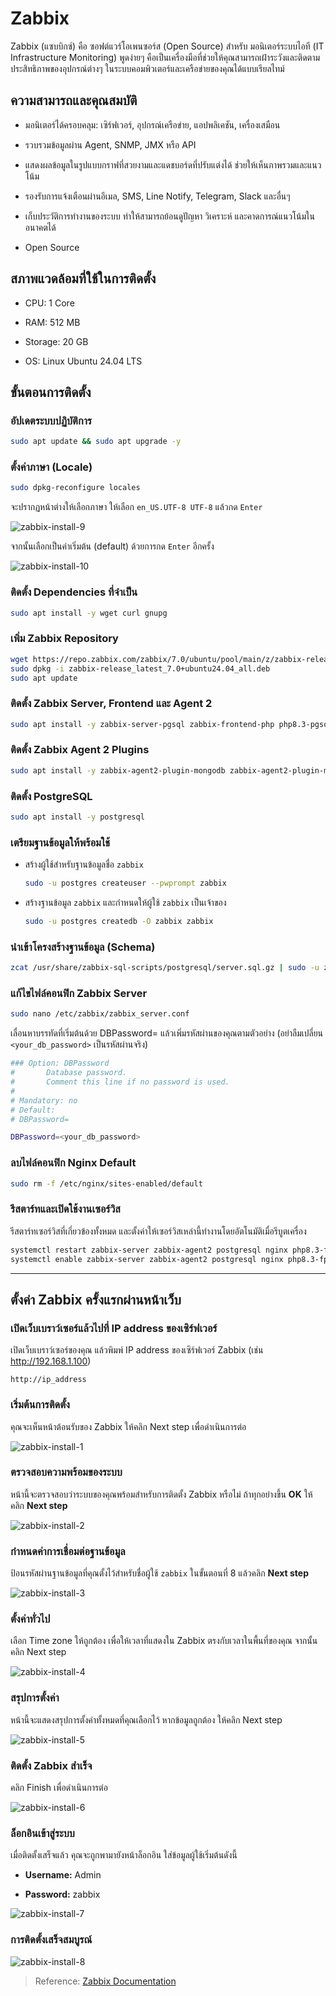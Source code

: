 
# Zabbix

Zabbix (แซบบิกซ์) คือ ซอฟต์แวร์โอเพนซอร์ส (Open Source) สำหรับ มอนิเตอร์ระบบไอที (IT Infrastructure Monitoring) พูดง่ายๆ คือเป็นเครื่องมือที่ช่วยให้คุณสามารถเฝ้าระวังและติดตามประสิทธิภาพของอุปกรณ์ต่างๆ ในระบบคอมพิวเตอร์และเครือข่ายของคุณได้แบบเรียลไทม์

## ความสามารถและคุณสมบัติ

- มอนิเตอร์ได้ครอบคลุม: เซิร์ฟเวอร์, อุปกรณ์เครือข่าย, แอปพลิเคชัน, เครื่องเสมือน

- รวบรวมข้อมูลผ่าน Agent, SNMP, JMX หรือ API

- แสดงผลข้อมูลในรูปแบบกราฟที่สวยงามและแดชบอร์ดที่ปรับแต่งได้ ช่วยให้เห็นภาพรวมและแนวโน้ม

- รองรับการแจ้งเตือนผ่านอีเมล, SMS, Line Notify, Telegram, Slack และอื่นๆ

- เก็บประวัติการทำงานของระบบ ทำให้สามารถย้อนดูปัญหา วิเคราะห์ และคาดการณ์แนวโน้มในอนาคตได้

- Open Source

## สภาพแวดล้อมที่ใช้ในการติดตั้ง

- CPU: 1 Core

- RAM: 512 MB

- Storage: 20 GB

- OS: Linux Ubuntu 24.04 LTS

## ขั้นตอนการติดตั้ง

<Steps>

### อัปเดตระบบปฏิบัติการ

```bash
sudo apt update && sudo apt upgrade -y
```

### ตั้งค่าภาษา (Locale)

```bash
sudo dpkg-reconfigure locales
```

จะปรากฏหน้าต่างให้เลือกภาษา ให้เลือก `en_US.UTF-8 UTF-8` แล้วกด `Enter`

![zabbix-install-9](/images/zabbix/install-9.png)

จากนั้นเลือกเป็นค่าเริ่มต้น (default) ด้วยการกด `Enter` อีกครั้ง

![zabbix-install-10](/images/zabbix/install-10.png)

### ติดตั้ง Dependencies ที่จำเป็น

```bash
sudo apt install -y wget curl gnupg
```

### เพิ่ม Zabbix Repository

```bash
wget https://repo.zabbix.com/zabbix/7.0/ubuntu/pool/main/z/zabbix-release/zabbix-release_latest_7.0+ubuntu24.04_all.deb
sudo dpkg -i zabbix-release_latest_7.0+ubuntu24.04_all.deb
sudo apt update
```

### ติดตั้ง Zabbix Server, Frontend และ Agent 2

```bash
sudo apt install -y zabbix-server-pgsql zabbix-frontend-php php8.3-pgsql zabbix-nginx-conf zabbix-sql-scripts zabbix-agent2
```

### ติดตั้ง Zabbix Agent 2 Plugins

```bash
sudo apt install -y zabbix-agent2-plugin-mongodb zabbix-agent2-plugin-mssql zabbix-agent2-plugin-postgresql
```

### ติดตั้ง PostgreSQL

```bash
sudo apt install -y postgresql
```

### เตรียมฐานข้อมูลให้พร้อมใช้

- สร้างผู้ใช้สำหรับฐานข้อมูลชื่อ `zabbix`

    ```bash
    sudo -u postgres createuser --pwprompt zabbix
    ```

- สร้างฐานข้อมูล `zabbix` และกำหนดให้ผู้ใช้ `zabbix` เป็นเจ้าของ

    ```bash
    sudo -u postgres createdb -O zabbix zabbix
    ```

### นำเข้าโครงสร้างฐานข้อมูล (Schema)

```bash
zcat /usr/share/zabbix-sql-scripts/postgresql/server.sql.gz | sudo -u zabbix psql zabbix
```

###  แก้ไขไฟล์คอนฟิก Zabbix Server

```bash
sudo nano /etc/zabbix/zabbix_server.conf
```

เลื่อนหาบรรทัดที่เริ่มต้นด้วย DBPassword= แล้วเพิ่มรหัสผ่านของคุณตามตัวอย่าง (อย่าลืมเปลี่ยน `<your_db_password>` เป็นรหัสผ่านจริง)
```bash filename="/etc/zabbix/zabbix_server.conf"
### Option: DBPassword
#       Database password.
#       Comment this line if no password is used.
#
# Mandatory: no
# Default:
# DBPassword=

DBPassword=<your_db_password>
```

###  ลบไฟล์คอนฟิก Nginx Default

```bash
sudo rm -f /etc/nginx/sites-enabled/default
```

###  รีสตาร์ทและเปิดใช้งานเซอร์วิส

รีสตาร์ทเซอร์วิสที่เกี่ยวข้องทั้งหมด และตั้งค่าให้เซอร์วิสเหล่านี้ทำงานโดยอัตโนมัติเมื่อรีบูตเครื่อง

```bash
systemctl restart zabbix-server zabbix-agent2 postgresql nginx php8.3-fpm
systemctl enable zabbix-server zabbix-agent2 postgresql nginx php8.3-fpm
```

</Steps>

-----

## ตั้งค่า Zabbix ครั้งแรกผ่านหน้าเว็บ

<Steps>

### เปิดเว็บเบราว์เซอร์แล้วไปที่ IP address ของเซิร์ฟเวอร์

เปิดเว็บเบราว์เซอร์ของคุณ แล้วพิมพ์ IP address ของเซิร์ฟเวอร์ Zabbix (เช่น http://192.168.1.100)

```
http://ip_address
```

### เริ่มต้นการติดตั้ง

คุณจะเห็นหน้าต้อนรับของ Zabbix ให้คลิก Next step เพื่อดำเนินการต่อ

![zabbix-install-1](/images/zabbix/install-1.png)

### ตรวจสอบความพร้อมของระบบ

หน้านี้จะตรวจสอบว่าระบบของคุณพร้อมสำหรับการติดตั้ง Zabbix หรือไม่ ถ้าทุกอย่างขึ้น **OK** ให้คลิก **Next step**

![zabbix-install-2](/images/zabbix/install-2.png)

### กำหนดค่าการเชื่อมต่อฐานข้อมูล

ป้อนรหัสผ่านฐานข้อมูลที่คุณตั้งไว้สำหรับชื่อผู้ใช้ `zabbix` ในขั้นตอนที่ 8 แล้วคลิก **Next step**

![zabbix-install-3](/images/zabbix/install-3.png)

### ตั้งค่าทั่วไป

เลือก Time zone ให้ถูกต้อง เพื่อให้เวลาที่แสดงใน Zabbix ตรงกับเวลาในพื้นที่ของคุณ จากนั้นคลิก Next step

![zabbix-install-4](/images/zabbix/install-4.png)

### สรุปการตั้งค่า

หน้านี้จะแสดงสรุปการตั้งค่าทั้งหมดที่คุณเลือกไว้ หากข้อมูลถูกต้อง ให้คลิก Next step

![zabbix-install-5](/images/zabbix/install-5.png)

### ติดตั้ง Zabbix สำเร็จ

คลิก Finish เพื่อดำเนินการต่อ

![zabbix-install-6](/images/zabbix/install-6.png)

### ล็อกอินเข้าสู่ระบบ

เมื่อติดตั้งเสร็จแล้ว คุณจะถูกพามายังหน้าล็อกอิน ใส่ข้อมูลผู้ใช้เริ่มต้นดังนี้

  - **Username:** Admin

  - **Password:** zabbix

![zabbix-install-7](/images/zabbix/install-7.png)

### การติดตั้งเสร็จสมบูรณ์

![zabbix-install-8](/images/zabbix/install-8.png)
</Steps>

> Reference: [Zabbix Documentation](https://www.zabbix.com/download?zabbix=7.0&os_distribution=ubuntu&os_version=24.04&components=server_frontend_agent_2&db=pgsql&ws=nginx)